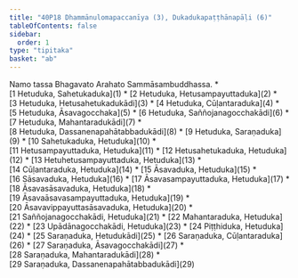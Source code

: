 ```yaml
---
title: "40P18 Dhammānulomapaccanīya (3), Dukadukapaṭṭhānapāḷi (6)"
tableOfContents: false
sidebar:
  order: 1
type: "tipitaka"
basket: "ab"
---
```


<Paragraph number="1" type="center">
Namo tassa Bhagavato Arahato Sammāsambuddhassa.

</Paragraph>

<TableOfContents>
* [1 Hetuduka, Sahetukaduka](1)
* [2 Hetuduka, Hetusampayuttaduka](2)
* [3 Hetuduka, Hetusahetukadukādi](3)
* [4 Hetuduka, Cūḷantaraduka](4)
* [5 Hetuduka, Āsavagocchaka](5)
* [6 Hetuduka, Saññojanagocchakādi](6)
* [7 Hetuduka, Mahantaradukādi](7)
* [8 Hetuduka, Dassanenapahātabbadukādi](8)
* [9 Hetuduka, Saraṇaduka](9)
* [10 Sahetukaduka, Hetuduka](10)
* [11 Hetusampayuttaduka, Hetuduka](11)
* [12 Hetusahetukaduka, Hetuduka](12)
* [13 Hetuhetusampayuttaduka, Hetuduka](13)
* [14 Cūḷantaraduka, Hetuduka](14)
* [15 Āsavaduka, Hetuduka](15)
* [16 Sāsavaduka, Hetuduka](16)
* [17 Āsavasampayuttaduka, Hetuduka](17)
* [18 Āsavasāsavaduka, Hetuduka](18)
* [19 Āsavaāsavasampayuttaduka, Hetuduka](19)
* [20 Āsavavippayuttasāsavaduka, Hetuduka](20)
* [21 Saññojanagocchakādi, Hetuduka](21)
* [22 Mahantaraduka, Hetuduka](22)
* [23 Upādānagocchakādi, Hetuduka](23)
* [24 Piṭṭhiduka, Hetuduka](24)
* [25 Saraṇaduka, Hetudukādi](25)
* [26 Saraṇaduka, Cūḷantaraduka](26)
* [27 Saraṇaduka, Āsavagocchakādi](27)
* [28 Saraṇaduka, Mahantaradukādi](28)
* [29 Saraṇaduka, Dassanenapahātabbadukādi](29)
</TableOfContents>
